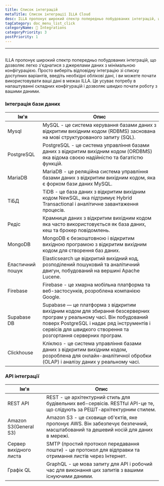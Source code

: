 ```yaml
---
title: Список інтеграцій
metaTitle: Список інтеграції ILLA Cloud
desc: ILLA пропонує широкий спектр попередньо побудованих інтеграцій, що дозволяє легко з'єднуватися з джерелами даних з мінімальною конфігурацією
tagCategory: doc_menu_list_click
categoryName: 🔨 Integrations
categoryPriority: 3
postPriority: 1
---
```


* * *

## <Heading hidden>Список інтеграцій</Heading>

ILLA пропонує широкий спектр попередньо побудованих інтеграцій, що дозволяє легко з'єднатися з джерелами даних з мінімальною конфігурацією. Просто виберіть відповідну інтеграцію зі списку доступних варіантів, введіть необхідні облікові дані, і ви можете почати використовувати ваші дані в межах ILLA. Це усуває потребу в налаштуванні складних конфігурацій і дозволяє швидко почати роботу з вашими даними.

### Інтеграція бази даних

| Ім'я             | Опис                                                                                                                                                                                                                                  |
| ---------------- | ------------------------------------------------------------------------------------------------------------------------------------------------------------------------------------------------------------------------------------- |
| Mysql            | MySQL - це система керування базами даних з відкритим вихідним кодом (RDBMS) заснована на мові структурованого запиту (SQL).                                                                                                          |
| PostgreSQL       | PostgreSQL - це система управління базами даних з відкритим вихідним кодом (ORDBMS) яка відома своєю надійністю та багатістю функцій.                                                                                                 |
| MariaDB          | MariaDB - це реляційна система управління базами даних з відкритим вихідним кодом, яка є форком бази даних MySQL.                                                                                                                     |
| ТіБД             | TiDB - це база даних з відкритим вихідним кодом NewSQL, яка підтримує Hybrid Transactional і аналітичне завантаження процесів.                                                                                                        |
| Редіс            | Крамниця даних з відкритим вихідним кодом яка часто використовується як база даних, кеш та брокер повідомлень.                                                                                                                        |
| MongoDB          | MongoDB є безкоштовною і відкритим вихідною програмою з відкритим вихідним кодом для створення баз даних.                                                                                                                             |
| Еластичний пошук | Elasticsearch це відкритий вихідний код, розподілений пошуковий та аналітичний двигун, побудований на вершині Apache Lucene.                                                                                                          |
| Firebase         | Firebase - це хмарна мобільна платформа та веб-застосунків, розроблена компанією Google.                                                                                                                                              |
| Supabase DB      | Supabase — це платформа з відкритим вихідним кодом для збирання безсерверних програм у реальному часі. Він побудований поверх PostgreSQL і надає ряд інструментів і сервісів для швидкого створення та розгортання серверних програм. |
| Clickhouse       | Кліклюз - це система управління базами даних з відкритим вихідним кодом, розроблена для онлайн-аналітичної обробки (OLAP) і аналізу даних у реальному часі.                                                                           |

### API інтеграції

| Ім'я                   | Опис                                                                                                                            |
| ---------------------- | ------------------------------------------------------------------------------------------------------------------------------- |
| REST API               | REST - це архітектурний стиль для будівельних веб-сервісів. RESTful API-це те, що слідують за РЕШТ-архітектурним стилем.        |
| Amazon S3(General S3)  | Amazon S3 - це сховище об'єктів, яке пропонує AWS. Він забезпечує безпечний, масштабований та дешевий носій для даних в мережі. |
| Сервер вихідного листа | SMTP (простий протокол передавання пошти) - це протокол для відправки та отримання листів через Інтернет.                       |
| Графік QL              | GraphQL - це мова запиту для API і робочий час для виконання цих запитів з вашими існуючими даними.                             |
